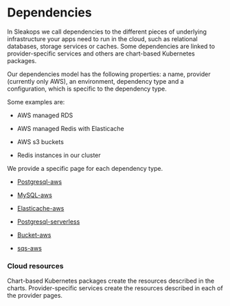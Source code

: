 # Dependencies

In Sleakops we call dependencies to the different pieces of underlying infrastructure your apps need to run in the cloud, such as relational databases, storage services or caches. Some dependencies are linked to provider-specific services and others are chart-based Kubernetes packages.

Our dependencies model has the following properties: a name, provider (currently only AWS), an environment, dependency type and a configuration, which is specific to the dependency type.

Some examples are:

- AWS managed RDS

- AWS managed Redis with Elasticache

- AWS s3 buckets

- Redis instances in our cluster

We provide a specific page for each dependency type.

- [Postgresql-aws](./postgresql-aws.mdx)

- [MySQL-aws](./mysql-aws.mdx)

- [Elasticache-aws](./elasticache-aws.mdx)

- [Postgresql-serverless](./postgresql-serverless.mdx)

- [Bucket-aws](./s3bucket-aws.mdx)

- [sqs-aws](./sqs-aws.mdx)

### Cloud resources

Chart-based Kubernetes packages create the resources described in the charts. Provider-specific services create the resources described in each of the provider pages.
